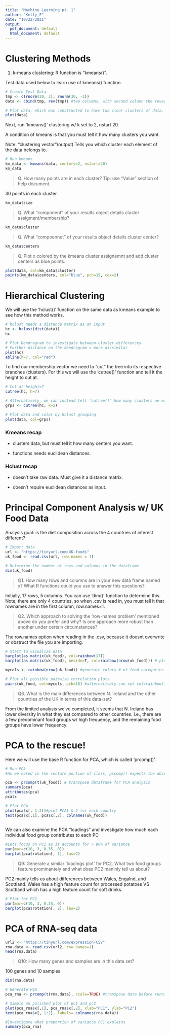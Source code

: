 ```yaml
---
title: "Machine Learning pt. 1"
author: "Kelly_F"
date: "10/22/2021"
output:
  pdf_document: default
  html_document: default
---
```

# Clustering Methods
1. k-means clustering: R function is "kmeans()". 

Test data used below to learn use of kmeans() function. 
```r
# Create Test Data
tmp <- c(rnorm(30, 3), rnorm(30, -3))
data <- cbind(tmp, rev(tmp)) #two columns, with second column the reverse of tmp vector

# Plot data, which was constructed to have two clear clusters of data. 
plot(data)
```
Next, run 'kmeans()' clustering w/ k set to 2, nstart 20. 

A condition of kmeans is that you must tell it how many clusters you want. 

Note: "clustering vector"(output) Tells you which cluster each element of the data belongs to. 
```r
# Run kmeans
km_data <- kmeans(data, centers=2, nstart=20)
km_data
```
>Q. How many points are in each cluster? Tip: use "Value" section of help document. 


30 points in each cluster.

```r
km_data$size
```
> Q. What "component" of your results object details cluster assigment/membership? 

```r
km_data$cluster
```

> Q. What "compoennet" of your results object details cluster center? 

```r
km_data$centers
```

> Q. Plot x colored by the kmeans cluster assignemnt and add cluster centers as blue points. 

```r
plot(data, col=km_data$cluster)
points(km_data$centers, col="blue", pch=15, cex=2)
```
# Hierarchical Clustering 


We will use the 'hclust()' function on the same data as kmeans example to see how this method works. 
```r
# hclust needs a distance matrix as an input
hc <- hclust(dist(data))
hc

# Plot Dendrogram to investigate between-cluster differences. 
# Further distance on the dendrogram = more dissimilar 
plot(hc)
abline(h=7, col="red")
```
To find our membership vector we need to "cut" the tree into its respective branches (clusters). For this we will use the 'cutree()' function and tell it the height to cut at. 
```r
# Cut at height=7
cutree(hc, h=7)

# Alternatively, we can instead tell 'cutree()' how many clusters we want. 
grps <- cutree(hc, k=2)

# Plot data and color by hclust grouping
plot(data, col=grps)
```

### Kmeans recap
- clusters data, but must tell it how many centers you want.  

- functions needs euclidean distances. 

### Hclust recap
- doesn't take raw data. Must give it a distance matrix. 

- doesn't require euclidean distances as input.


# Principal Component Analysis w/ UK Food Data 


Analysis goal: is the diet composition across the 4 countries of interest different? 
```r
# Import data
url <- "https://tinyurl.com/UK-foods"
uk_food <- read.csv(url, row.names = 1)

# Determine the number of rows and columns in the dataframe
dim(uk_food)
```
> Q1. How many rows and columns are in your new data frame named x? What R functions could you use to answer this questions?

Initially, 17 rows, 5 columns. You can use 'dim()' function to determine this. 
Note, there are only 4 countries, so when .csv is read in, you must tell it that rownames are in the first column, row.names=1. 

> Q2. Which approach to solving the ‘row-names problem’ mentioned above do you prefer and why? Is one approach more robust than another under certain circumstances?

The row.names option when reading in the .csv, because it doesnt overwrite or obstruct the file you are importing. 

```r
# Start to visualize data
barplot(as.matrix(uk_food), col=rainbow(17))
barplot(as.matrix(uk_food), beside=T, col=rainbow(nrow(uk_food))) # plot each food category separately 

mycols <- rainbow(nrow(uk_food)) #generate colors # of food categories 

# Plot all possible pairwise correlation plots 
pairs(uk_food, col=mycols, pch=16) #alternatively can set col=rainbow(17). Accomplishes the same thing 

```

> Q6. What is the main differences between N. Ireland and the other countries of the UK in terms of this data-set?

From the limited analysis we've completed, it seems that N. Ireland has lower diversity in what they eat compared to other countries. I.e., there are a few predominant food groups w/ high frequency, and the remaining food groups have lower frequency. 

# PCA to the rescue!

Here we will use the base R function for PCA, which is called 'prcomp()'. 

```r
# Run PCA
#As we noted in the lecture portion of class, prcomp() expects the observations to be rows and the variables to be columns therefore we need to first transpose our data.frame matrix with the t() transpose function.

pca <- prcomp(t(uk_food)) # transpose dataframe for PCA analysis 
summary(pca)           
attributes(pca)
pca$x

# Plot PCA 
plot(pca$x[, 1:2])#plot PCA1 & 2 for each country 
text(pca$x[,1], pca$x[,2], colnames(uk_food))
             
```

We can also examine the PCA "loadings" and investigate how much each individual food group contributes to each PC

```r

#Lets focus on PC1 as it accounts for > 90% of variance 
par(mar=c(10, 3, 0.35, 0))
barplot(pca$rotation[, 1], las=2)

```
> Q9: Generate a similar ‘loadings plot’ for PC2. What two food groups feature prominantely and what does PC2 maninly tell us about?

PC2 mainly tells us about differences between Wales, Engalnd, and Scottland. Wales has a high feature count for processed potatoes VS Scottland which has a high feature count for soft drinks. 

```r
# Plot for PC2 
par(mar=c(10, 3, 0.35, 0))
barplot(pca$rotation[, 2], las=2)
```

# PCA of RNA-seq data

```r
url2 <- "https://tinyurl.com/expression-CSV"
rna.data <- read.csv(url2, row.names=1)
head(rna.data)
```
 > Q10: How many genes and samples are in this data set?
 
 100 genes and 10 samples
 
```r
dim(rna.data)
```
```r
# Generate PCA
pca_rna <- prcomp(t(rna.data), scale=TRUE) #transpose data before running PCA analysis 

# Simple un polished plot of pc1 and pc2
plot(pca_rna$x[,1], pca_rna$x[,2], xlab="PC1", ylab="PC2")
text(pca_rna$x[, 1:2], labels= colnames(rna.data))
```

```r
#Investigate what proportion of variance PC1 explains
summary(pca_rna) 
```
 

